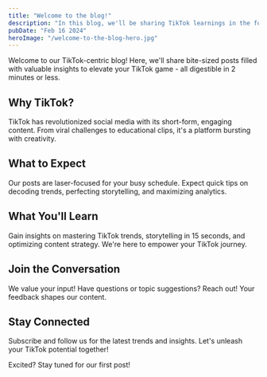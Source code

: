 ```yaml
---
title: "Welcome to the blog!"
description: "In this blog, we'll be sharing TikTok learnings in the form posts that you can read in 2 minutes or less."
pubDate: "Feb 16 2024"
heroImage: "/welcome-to-the-blog-hero.jpg"
---
```


Welcome to our TikTok-centric blog! Here, we'll share bite-sized posts filled with valuable insights to elevate your TikTok game - all digestible in 2 minutes or less.

## Why TikTok?

TikTok has revolutionized social media with its short-form, engaging content. From viral challenges to educational clips, it's a platform bursting with creativity.

## What to Expect

Our posts are laser-focused for your busy schedule. Expect quick tips on decoding trends, perfecting storytelling, and maximizing analytics.

## What You'll Learn

Gain insights on mastering TikTok trends, storytelling in 15 seconds, and optimizing content strategy. We're here to empower your TikTok journey.

## Join the Conversation

We value your input! Have questions or topic suggestions? Reach out! Your feedback shapes our content.

## Stay Connected

Subscribe and follow us for the latest trends and insights. Let's unleash your TikTok potential together!

Excited? Stay tuned for our first post!
